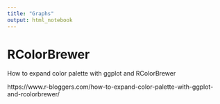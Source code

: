 ```yaml
---
title: "Graphs"
output: html_notebook
---
```



# RColorBrewer

How to expand color palette with ggplot and RColorBrewer

https://www.r-bloggers.com/how-to-expand-color-palette-with-ggplot-and-rcolorbrewer/






